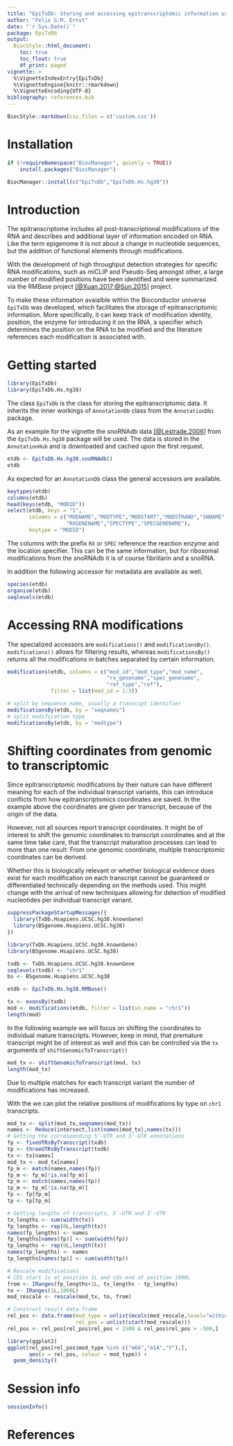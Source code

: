```yaml
---
title: "EpiTxDb: Storing and accessing epitranscriptomic information using the AnnotationDbi interface"
author: "Felix G.M. Ernst"
date: "`r Sys.Date()`"
package: EpiTxDb
output:
  BiocStyle::html_document:
    toc: true
    toc_float: true
    df_print: paged
vignette: >
  %\VignetteIndexEntry{EpiTxDb}
  %\VignetteEngine{knitr::rmarkdown}
  %\VignetteEncoding{UTF-8}
bibliography: references.bib
---
```


```r
BiocStyle::markdown(css.files = c('custom.css'))
```

# Installation

```r
if (!requireNamespace("BiocManager", quietly = TRUE))
    install.packages("BiocManager")

BiocManager::install(c("EpiTxDb","EpiTxDb.Hs.hg38"))
```

# Introduction

The epitranscriptome includes all post-transcriptional modifications of the RNA
and describes and additional layer of information encoded on RNA. Like the term
epigenome it is not about a change in nucleotide sequences, but the addition of
functional elements through modifications.

With the development of high throughput detection strategies for specific RNA
modifications, such as miCLIP and Pseudo-Seq amongst other, a large number of
modified positions have been identified and were summarized via the RMBase 
project [[@Xuan.2017;@Sun.2015]](#References) project.

To make these information avaialble within the Bioconductor universe `EpiTxDb`
was developed, which facilitates the storage of epitranscriptomic information.
More specifically, it can keep track of modification identity, position, the
enzyme for introducing it on the RNA, a specifier which determines the position
on the RNA to be modified and the literature references each modification is
associated with.

# Getting started

```r
library(EpiTxDb)
library(EpiTxDb.Hs.hg38)
```

The class `EpiTxDb` is the class for storing the epitranscriptomic data. It 
inherits the inner workings of `AnnotationDb` class from the `AnnotationDbi`
package.

As an example for the vignette the snoRNAdb data [[@Lestrade.2006]](#References)
from the `EpiTxDb.Hs.hg38` package will be used. The data is stored in the
`AnnotationHub` and is downloaded and cached upon the first request.

```r
etdb <- EpiTxDb.Hs.hg38.snoRNAdb()
etdb
```

As expected for an `AnnotationDb` class the general accessors are available.

```r
keytypes(etdb)
columns(etdb)
head(keys(etdb, "MODID"))
select(etdb, keys = "1",
       columns = c("MODNAME","MODTYPE","MODSTART","MODSTRAND","SNNAME",
                   "RXGENENAME","SPECTYPE","SPECGENENAME"),
       keytype = "MODID")
```

The columns with the prefix `RX` or `SPEC` reference the reaction enzyme and the
location specifier. This can be the same information, but for ribosomal 
modifications from the snoRNAdb it is of course fibrillarin and a snoRNA.

In addition the following accessor for metadata are available as well.

```r
species(etdb)
organism(etdb)
seqlevels(etdb)
```

# Accessing RNA modifications

The specialized accessors are `modifications()` and `modificationsBy()`. 
`modifications()` allows for filtering results, whereas `modificationsBy()`
returns all the modifications in batches separated by certain information.

```r
modifications(etdb, columns = c("mod_id","mod_type","mod_name",
                                "rx_genename","spec_genename",
                                "ref_type","ref"),
              filter = list(mod_id = 1:3))
```

```r
# split by sequence name, usually a transcipt identifier
modificationsBy(etdb, by = "seqnames")
# split modification type
modificationsBy(etdb, by = "modtype")
```

# Shifting coordinates from genomic to transcriptomic

Since epitranscriptomic modifications by their nature can have different meaning
for each of the individual transcript variants, this can introduce conflicts
from how epitranscriptomics coordinates are saved. In the example above the
coordinates are given per transcript, because of the origin of the data.

However, not all sources report transcript coordinates. It might be of interest
to shift the genomic coordinates to transcript coordinates and at the same time
take care, that the transcript maturation processes can lead to more than one
result: From one genomic coordinate, multiple transcriptomic coordinates can be
derived.

Whether this is biologically relevant or whether biological evidence does exist
for each modification on each transcript cannot be guaranteed or differentiated
technically depending on the methods used. This might change with the arrival of
new techniques allowing for detection of modified nucleotides per individual
transcript variant.

```r
suppressPackageStartupMessages({
  library(TxDb.Hsapiens.UCSC.hg38.knownGene)
  library(BSgenome.Hsapiens.UCSC.hg38)
})
```
```r
library(TxDb.Hsapiens.UCSC.hg38.knownGene)
library(BSgenome.Hsapiens.UCSC.hg38)
```
```r
txdb <- TxDb.Hsapiens.UCSC.hg38.knownGene
seqlevels(txdb) <- "chr1"
bs <- BSgenome.Hsapiens.UCSC.hg38

etdb <- EpiTxDb.Hs.hg38.RMBase()

tx <- exonsBy(txdb)
mod <- modifications(etdb, filter = list(sn_name = "chr1"))
length(mod)
```

In the following example we will focus on shifting the coordinates to individual
mature transcripts. However, keep in mind, that premature transcript might be
of interest as well and this can be controlled via the `tx` arguments of
`shiftGenomicToTranscript()`

```r
mod_tx <- shiftGenomicToTranscript(mod, tx)
length(mod_tx)
```

Due to multiple matches for each transcript variant the number of modifications
has increased.

With the we can plot the relative positions of modifications by type on 
`chr1` transcripts.

```r
mod_tx <- split(mod_tx,seqnames(mod_tx))
names <- Reduce(intersect,list(names(mod_tx),names(tx)))
# Getting the corresponding 5'-UTR and 3'-UTR annotations
fp <- fiveUTRsByTranscript(txdb)
tp <- threeUTRsByTranscript(txdb)
tx <- tx[names]
mod_tx <- mod_tx[names]
fp_m <- match(names,names(fp))
fp_m <- fp_m[!is.na(fp_m)]
tp_m <- match(names,names(tp))
tp_m <- tp_m[!is.na(tp_m)]
fp <- fp[fp_m]
tp <- tp[tp_m]

# Getting lengths of transcripts, 5'-UTR and 3'-UTR
tx_lengths <- sum(width(tx))
fp_lengths <- rep(0L,length(tx))
names(fp_lengths) <- names
fp_lengths[names(fp)] <- sum(width(fp))
tp_lengths <- rep(0L,length(tx))
names(tp_lengths) <- names
tp_lengths[names(tp)] <- sum(width(tp))

# Rescale modifications
# CDS start is at position 1L and cds end at position 1000L
from <- IRanges(fp_lengths+1L, tx_lengths - tp_lengths)
to <- IRanges(1L,1000L)
mod_rescale <- rescale(mod_tx, to, from)

# Construct result data.frame
rel_pos <- data.frame(mod_type = unlist(mcols(mod_rescale,level="within")[,"mod_type"]),
                      rel_pos = unlist(start(mod_rescale)))
rel_pos <- rel_pos[rel_pos$rel_pos < 1500 & rel_pos$rel_pos > -500,]
```

```r
library(ggplot2)
ggplot(rel_pos[rel_pos$mod_type %in% c("m6A","m1A","Y"),],
       aes(x = rel_pos, colour = mod_type)) + 
  geom_density()
```

# Session info

```r
sessionInfo()
```

<a name="References"></a>

# References